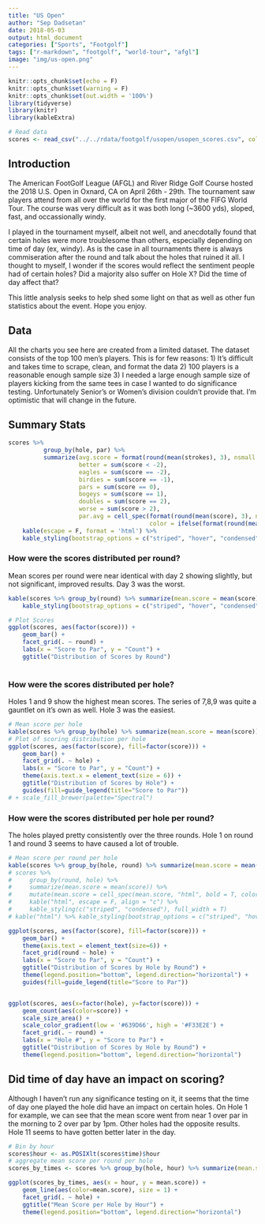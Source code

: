 ```yaml
---
title: "US Open"
author: "Sep Dadsetan"
date: 2018-05-03
output: html_document
categories: ["Sports", "Footgolf"]
tags: ["r-markdown", "footgolf", "world-tour", "afgl"]
image: "img/us-open.png"
---
```


```r
knitr::opts_chunk$set(echo = F)
knitr::opts_chunk$set(warning = F)
knitr::opts_chunk$set(out.width = '100%')
library(tidyverse)
library(knitr)
library(kableExtra)

# Read data
scores <- read_csv("../../rdata/footgolf/usopen/usopen_scores.csv", col_types = c("ciiiiiit"), col_names = T)
```

## Introduction

The American FootGolf League (AFGL) and River Ridge Golf Course hosted the 2018 U.S. Open in Oxnard, CA on April 26th - 29th. The tournament saw players attend from all over the world for the first major of the FIFG World Tour. The course was very difficult as it was both long (~3600 yds), sloped, fast, and occassionally windy. 

I played in the tournament myself, albeit not well, and anecdotally found that certain holes were more troublesome than others, especially depending on time of day (ex, windy). As is the case in all tournaments there is always commiseration after the round and talk about the holes that ruined it all. I thought to myself, I wonder if the scores would reflect the sentiment people had of certain holes? Did a majority also suffer on Hole X? Did the time of day affect that?

This little analysis seeks to help shed some light on that as well as other fun statistics about the event. Hope you enjoy.

## Data

All the charts you see here are created from a limited dataset. The dataset consists of the top 100 men's players. This is for few reasons: 1) It's difficult and takes time to scrape, clean, and format the data 2) 100 players is a reasonable enough sample size 3) I needed a large enough sample size of players kicking from the same tees in case I wanted to do significance testing. Unfortunately Senior's or Women's division couldn't provide that. I'm optimistic that will change in the future.

## Summary Stats

```r
scores %>% 
          group_by(hole, par) %>% 
          summarize(avg.score = format(round(mean(strokes), 3), nsmall = 3), 
                    better = sum(score < -2), 
                    eagles = sum(score == -2), 
                    birdies = sum(score == -1), 
                    pars = sum(score == 0), 
                    bogeys = sum(score == 1), 
                    doubles = sum(score == 2), 
                    worse = sum(score > 2), 
                    par.avg = cell_spec(format(round(mean(score), 3), nsmall = 3), 
                                        color = ifelse(format(round(mean(score), 3), nsmall = 3) > 0, "red", "green"))) %>%
    kable(escape = F, format = 'html') %>%
    kable_styling(bootstrap_options = c("striped", "hover", "condensed", "responsive"))
```




### How were the scores distributed per round?

Mean scores per round were near identical with day 2 showing slightly, but not significant, improved results. Day 3 was the worst.
```r
kable(scores %>% group_by(round) %>% summarize(mean.score = mean(score)), "html") %>% 
    kable_styling(bootstrap_options = c("striped", "hover", "condensed", "responsive"))

# Plot Scores
ggplot(scores, aes(factor(score))) + 
    geom_bar() +
    facet_grid(. ~ round) +
    labs(x = "Score to Par", y = "Count") +
    ggtitle("Distribution of Scores by Round")
    
```

### How were the scores distributed per hole?

Holes 1 and 9 show the highest mean scores. The series of 7,8,9 was quite a gauntlet on it's own as well. Hole 3 was the easiest.

``` r
# Mean score per hole
kable(scores %>% group_by(hole) %>% summarize(mean.score = mean(score)), "html") %>% kable_styling(bootstrap_options = c("striped", "hover", "condensed", "responsive"))
# Plot of scoring distribution per hole
ggplot(scores, aes(factor(score), fill=factor(score))) + 
    geom_bar() +
    facet_grid(. ~ hole) +
    labs(x = "Score to Par", y = "Count") +
    theme(axis.text.x = element_text(size = 6)) +
    ggtitle("Distribution of Scores by Hole") +
    guides(fill=guide_legend(title="Score to Par"))
# + scale_fill_brewer(palette="Spectral")

```

### How were the scores distributed per hole per round?

The holes played pretty consistently over the three rounds. Hole 1 on round 1 and round 3 seems to have caused a lot of trouble.

```r
# Mean score per round per hole
kable(scores %>% group_by(hole, round) %>% summarize(mean.score = mean(score)), "html") %>% kable_styling(bootstrap_options = c("striped", "hover", "condensed", "responsive"))
# scores %>% 
#     group_by(round, hole) %>% 
#     summarize(mean.score = mean(score)) %>%
#     mutate(mean.score = cell_spec(mean.score, "html", bold = T, color = spec_color(mean.score, end = 1))) %>% 
#     kable("html", escape = F, align = "c") %>%
#     kable_styling(c("striped", "condensed"), full_width = T)
# kable("html") %>% kable_styling(bootstrap_options = c("striped", "hover", "condensed", "responsive"))

ggplot(scores, aes(factor(score), fill=factor(score))) + 
    geom_bar() +
    theme(axis.text = element_text(size=6)) +
    facet_grid(round ~ hole) +
    labs(x = "Score to Par", y = "Count") +
    ggtitle("Distribution of Scores by Hole by Round") + 
    theme(legend.position="bottom", legend.direction="horizontal") + 
    guides(fill=guide_legend(title="Score to Par"))


ggplot(scores, aes(x=factor(hole), y=factor(score))) + 
    geom_count(aes(color=score)) + 
    scale_size_area() + 
    scale_color_gradient(low = '#639D66', high = '#F33E2E') + 
    facet_grid(. ~ round) + 
    labs(x = "Hole #", y = "Score to Par") +
    ggtitle("Distribution of Scores by Hole by Round") + 
    theme(legend.position="bottom", legend.direction="horizontal")

```

## Did time of day have an impact on scoring?

Although I haven't run any significance testing on it, it seems that the time of day one played the hole did have an impact on certain holes. On Hole 1 for example, we can see that the mean score went from near 1 over par in the morning to 2 over par by 1pm. Other holes had the opposite results. Hole 11 seems to have gotten better later in the day.

```r
# Bin by hour
scores$hour <- as.POSIXlt(scores$time)$hour
# aggregate mean score per round per hole
scores_by_times <- scores %>% group_by(hole, hour) %>% summarize(mean.score = mean(score))

ggplot(scores_by_times, aes(x = hour, y = mean.score)) + 
    geom_line(aes(color=mean.score), size = 1) + 
    facet_grid(. ~ hole) +
    ggtitle("Mean Score per Hole by Hour") +
    theme(legend.position="bottom", legend.direction="horizontal")

```